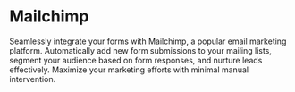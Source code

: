 # Mailchimp

Seamlessly integrate your forms with Mailchimp, a popular email marketing platform. Automatically add new form submissions to your mailing lists, segment your audience based on form responses, and nurture leads effectively. Maximize your marketing efforts with minimal manual intervention.
